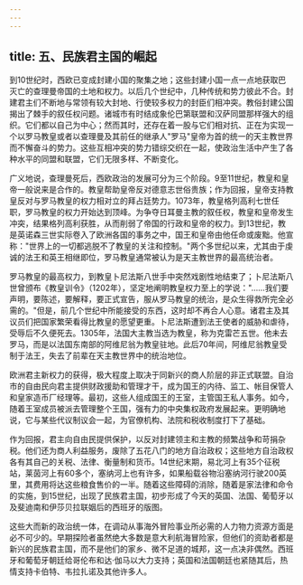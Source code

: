 ```yaml
---
---
---
```

title: 五、民族君主国的崛起
---



到10世纪时，西欧已变成封建小国的聚集之地；这些封建小国一点一点地获取巴灭亡的查理曼帝国的土地和权力。以后几个世纪中，几种传统和势力彼此不合。封建君主们不断地与常领有较大封地、行使较多权力的封臣们相冲突。教俗封建公国揭出了棘手的叙任权问题。诸城市有时结成象伦巴第联盟和汉萨同盟那样强大的组织。它们都以自己为中心；然而其时，还存在着一股与它们相对抗、正在为实现一个以罗马教皇或者以查理曼及其前任的继承人"罗马"皇帝为首的统一的天主教世界而不懈奋斗的势力。这些互相冲突的势力错综交织在一起，使政治生活中产生了各种水平的同盟和联盟，它们无限多样、不断变化。

广义地说，查理曼死后，西欧政治的发展可分为三个阶段。9至11世纪，教皇和皇帝一般说来是合作的。教皇帮助皇帝反对德意志世俗贵族；作为回报，皇帝支持教皇反对与罗马教皇的权力相对立的拜占廷势力。1073年，教皇格列高利七世任职，罗马教皇的权力开始达到顶峰。为争夺日耳曼主教的叙任权，教皇和皇帝发生冲突，结果格列高利获胜，从而削弱了帝国的行政和皇帝的权力。到13世纪，教是英诺森三世实际卷入了欧洲各国的事务之中，国王和皇帝由他任命或废黜。他宣称："世界上的一切都逃脱不了教皇的关注和控制。"两个多世纪以来，尤其由于虔诚的法王和英王相继即位，罗马教皇通常被认为是天主教世界的最高统治者。

罗马教皇的最高权力，到教皇卜尼法斯八世手中突然戏剧性地结束了；卜尼法斯八世曾颁布《教皇训令》（1202年），坚定地阐明教皇权力至上的学说："……我们要声明，要陈述，要解释，要正式宣告，服从罗马教皇的统治，是众生得救所完全必需的。"但是，前几个世纪中所能接受的东西，这时却不再合人心意。诸君主及其议员们把国家繁荣看得比教皇的愿望更重。卜尼法斯遭到法王使者的威胁和虐待，受辱后不久便死去。1305年，法国大主教当选为教皇，称为克雷芒五世。他未去罗马，而是以法国东南部的阿维尼翁为教皇驻地。此后70年间，阿维尼翁教皇受制于法王，失去了前辈在天主教世界中的统治地位。

欧洲君主新权力的获得，极大程度上取决于同新兴的商人阶层的非正式联盟。自治市的自由民向君主提供财政援助和管理才干，成为国王的内待、监工、帐目保管人和皇家造币厂经理等。最初，这些人组成国王的王室，主管国王私人事务。如今，随着王室成员被派去管理整个王国，强有力的中央集权政府发展起来。更明确地说，它与某些代议制议会一起，为官僚机构、法院和税收制度打下了基础。

作为回报，君主向自由民提供保护，以反对封建领主和主教的频繁战争和苛捐杂税。他们还为商人利益服务，废除了五花八门的地方自治政权；这些地方自治政权各有其自己的关税、法律、衡量制和货币。14世纪末期，易北河上有35个征税站，莱茵河上有60多个，塞纳河上也有许多，如果船载谷物沿塞纳河行驶200英里，其费用将达这些粮食售价的一半。随着这些障碍的消除，随着是家法律和命令的实施，到15世纪，出现了民族君主国，初步形成了今天的英国、法国、葡萄牙以及斐迪南和伊莎贝拉联姻后的西班牙的版图。

这些大而新的政治统一体，在调动从事海外冒险事业所必需的人力物力资源方面是必不可少的。早期探险者虽然绝大多数是意大利航海冒险家，但他们的资助者都是新兴的民族君主国，而不是他们的家乡、微不足道的城邦，这一点决非偶然。西班牙和葡萄牙朝廷给哥伦布和达·伽马以大力支持；英国和法国朝廷也紧随其后，热情支持卡伯特、韦拉扎诺及其他许多人。